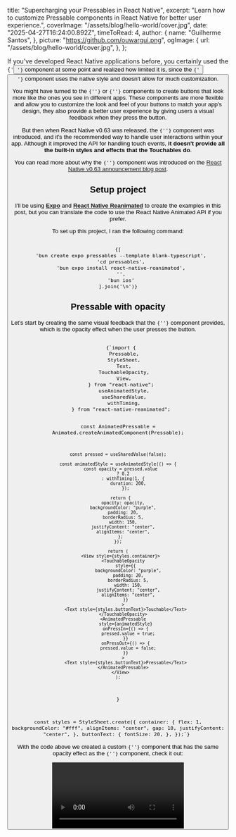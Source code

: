 
  title: "Supercharging your Pressables in React Native",
  excerpt:
    "Learn how to customize Pressable components in React Native for better user experience.",
  coverImage: "/assets/blog/hello-world/cover.jpg",
  date: "2025-04-27T16:24:00.892Z",
  timeToRead: 4,
  author: {
    name: "Guilherme Santos",
  },
  picture: "https://github.com/ouwargui.png",
  ogImage: {
    url: "/assets/blog/hello-world/cover.jpg",
  },
};

If you've developed React Native applications before, you certainly used the
<Code inline>{'<Button />'}</Code> component at some point and realized how
limited it is, since the <Code inline>{'<Button />'}</Code> component uses the
native style and doesn't allow for much customization.

You might have turned to the <Code inline>{'<TouchableOpacity />'}</Code> or
<Code inline>{'<TouchableHighlight />'}</Code> components to create buttons
that look more like the ones you see in different apps. These components are
more flexible and allow you to customize the look and feel of your buttons
to match your app's design, they also provide a better user experience by
giving users a visual feedback when they press the button.

But then when React Native v0.63 was released, the <Code inline>{'<Pressable />'}</Code>
component was introduced, and it's the recommended way to handle user interactions
within your app. Although it improved the API for handling touch events, **it
doesn't provide all the built-in styles and effects that the Touchables do**.

You can read more about why the <Code inline>{'<Pressable />'}</Code> component was introduced
on the [React Native v0.63 announcement blog post](https://reactnative.dev/blog/2020/07/06/version-0.63#pressable).

## Setup project

I'll be using [**Expo**](https://expo.dev) and
[**React Native Reanimated**](https://docs.swmansion.com/react-native-reanimated/)
to create the examples in this post, but you can translate the code to use the React
Native Animated API if you prefer.

To set up this project, I ran the following command:

<Code language="bash" showShellSign>
{[
  'bun create expo pressables --template blank-typescript',
  'cd pressables',
  'bun expo install react-native-reanimated',
  '',
  'bun ios'
].join('\n')}
</Code>

## Pressable with opacity

Let's start by creating the same visual feedback that the <Code inline>{'<TouchableOpacity />'}</Code>
component provides, which is the opacity effect when the user presses the button.

<Code language="tsx" fileName="app.tsx">
  {`import {
    Pressable,
    StyleSheet,
    Text,
    TouchableOpacity,
    View,
  } from "react-native";
    useAnimatedStyle,
    useSharedValue,
    withTiming,
  } from "react-native-reanimated";

  const AnimatedPressable = Animated.createAnimatedComponent(Pressable);

    const pressed = useSharedValue(false);

    const animatedStyle = useAnimatedStyle(() => {
      const opacity = pressed.value
        ? 0.2
        : withTiming(1, {
            duration: 200,
          });

      return {
        opacity: opacity,
        backgroundColor: "purple",
        padding: 20,
        borderRadius: 5,
        width: 150,
        justifyContent: "center",
        alignItems: "center",
      };
    });

    return (
      <View style={styles.container}>
        <TouchableOpacity
          style={{
            backgroundColor: "purple",
            padding: 20,
            borderRadius: 5,
            width: 150,
            justifyContent: "center",
            alignItems: "center",
          }}
        >
          <Text style={styles.buttonText}>Touchable</Text>
        </TouchableOpacity>
        <AnimatedPressable
          style={animatedStyle}
          onPressIn={() => {
            pressed.value = true;
          }}
          onPressOut={() => {
            pressed.value = false;
          }}
        >
          <Text style={styles.buttonText}>Pressable</Text>
        </AnimatedPressable>
      </View>
    );
  }

  const styles = StyleSheet.create({
    container: {
      flex: 1,
      backgroundColor: "#fff",
      alignItems: "center",
      gap: 10,
      justifyContent: "center",
    },
    buttonText: {
      fontSize: 20,
    },
  });`}
</Code>

With the code above we created a custom <Code inline>{'<Pressable />'}</Code> component
that has the same opacity effect as the <Code inline>{'<TouchableOpacity />'}</Code> component,
check it out:

<Video src="/posts/supercharging-your-pressables-in-react-native/opacity.mp4" />

## Pressable with scale

This is one of my favorites effects, it gives a nice feedback to the user when they press
the button, and it's very easy to implement. Let's cut to the chase and see the code:

<Code language="tsx" fileName="app.tsx">
  {`import {
    Pressable,
    StyleSheet,
    Text,
    View,
  } from "react-native";
    useAnimatedStyle,
    useSharedValue,
    withTiming,
  } from "react-native-reanimated";

  const AnimatedPressable = Animated.createAnimatedComponent(Pressable);

    const pressed = useSharedValue(false);

    const animatedStyle = useAnimatedStyle(() => {
      const scale = withTiming(pressed.value ? 0.92 : 1, {
        duration: 100,
      });

      return {
        transform: [{ scale }],
        backgroundColor: "darkblue",
        padding: 20,
        borderRadius: 5,
        width: 150,
        justifyContent: "center",
        alignItems: "center",
      };
    });

    return (
      <View style={styles.container}>
        <AnimatedPressable
          style={animatedStyle}
          onPressIn={() => {
            pressed.value = true;
          }}
          onPressOut={() => {
            pressed.value = false;
          }}
        >
          <Text style={styles.buttonText}>Pressable</Text>
        </AnimatedPressable>
      </View>
    );
  }

  const styles = StyleSheet.create({
    container: {
      flex: 1,
      backgroundColor: "#fff",
      alignItems: "center",
      gap: 10,
      justifyContent: "center",
    },
    buttonText: {
      fontSize: 20,
      color: 'white',
      fontWeight: 'bold',
    },
  });
`}
</Code>

And now the result:

<Video src="/posts/supercharging-your-pressables-in-react-native/scale.mp4" />

## Pressable with haptic feedback

This is a very underused feature in React Native, but it's very easy to implement,
specially with the help of the
[Expo Haptics](https://docs.expo.dev/versions/latest/sdk/haptics/) library.

Apple has a great article on best practices for haptic feedback in iOS apps,
and I highly recommend you check it out:
[Playing Haptics](https://developer.apple.com/design/human-interface-guidelines/playing-haptics).

Unfortunately, I can't show you the haptic feedback on video, but you can
try it out on your own device. So let's see the code, but first, make sure
to install the Expo Haptics library:

<Code language="bash" showShellSign>
  {'bun expo install expo-haptics'}
</Code>

And now the code:

<Code language="tsx" fileName="app.tsx">
  {`import {
    Pressable,
    StyleSheet,
    Text,
    View,
  } from "react-native";

    return (
      <View style={styles.container}>
        <Pressable
          style={styles.button}
          onPress={() => Haptics.impactAsync(Haptics.ImpactFeedbackStyle.Light)}
        >
          <Text style={styles.buttonText}>Light</Text>
        </Pressable>
        <Pressable
          style={styles.button}
          onPress={() => Haptics.impactAsync(Haptics.ImpactFeedbackStyle.Medium)}
        >
          <Text style={styles.buttonText}>Medium</Text>
        </Pressable>
        <Pressable
          style={styles.button}
          onPress={() => Haptics.impactAsync(Haptics.ImpactFeedbackStyle.Heavy)}
        >
          <Text style={styles.buttonText}>Heavy</Text>
        </Pressable>
        <Pressable
          style={styles.button}
          onPress={() => Haptics.impactAsync(Haptics.ImpactFeedbackStyle.Rigid)}
        >
          <Text style={styles.buttonText}>Rigid</Text>
        </Pressable>
        <Pressable
          style={styles.button}
          onPress={() => Haptics.impactAsync(Haptics.ImpactFeedbackStyle.Soft)}
        >
          <Text style={styles.buttonText}>Soft</Text>
        </Pressable>
      </View>
    );
  }

  const styles = StyleSheet.create({
    container: {
      flex: 1,
      backgroundColor: "#fff",
      alignItems: "center",
      gap: 10,
      justifyContent: "center",
    },
    button: {
      backgroundColor: "lightblue",
      padding: 10,
      borderRadius: 5,
      width: 150,
      alignItems: "center",
    },
    buttonText: {
      fontSize: 20,
      color: "darkblue",
      fontWeight: "bold",
    },
  });`}
</Code>

I really like using haptic feedback on iOS, it gives a nice touch to the app,
and if you combine with long press, it can be a great way to show the user that
they can do something else with the button, rewarding them with a nice feeling.

## Conclusion

This is some ways to supercharge your <Code inline>{'<Pressable />'}</Code> components
in React Native, and I hope you found this post helpful.

If you have any questions or suggestions, feel free to reach out to me, you can find
my socials at the <Hyperlink href="/" className="anchor hover:anchor-hover accent">home page of my blog</Hyperlink>.
